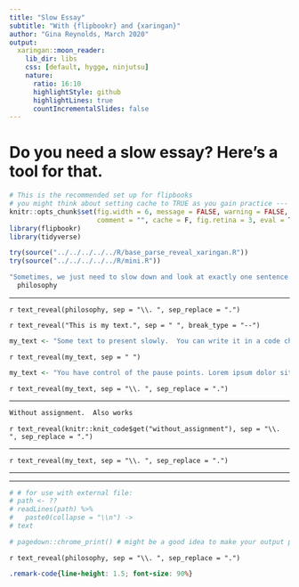 ```yaml
---
title: "Slow Essay"
subtitle: "With {flipbookr} and {xaringan}"
author: "Gina Reynolds, March 2020"
output:
  xaringan::moon_reader:
    lib_dir: libs
    css: [default, hygge, ninjutsu]
    nature:
      ratio: 16:10
      highlightStyle: github
      highlightLines: true
      countIncrementalSlides: false
---
```



# Do you need a slow essay?  Here's a tool for that. 


```r
# This is the recommended set up for flipbooks
# you might think about setting cache to TRUE as you gain practice --- building flipbooks from scracth can be time consuming
knitr::opts_chunk$set(fig.width = 6, message = FALSE, warning = FALSE, 
                      comment = "", cache = F, fig.retina = 3, eval = T)
library(flipbookr)
library(tidyverse)
```


<!-- This next chunk is just for the developer -- working w/ local code -->

```r
try(source("../../../../../R/base_parse_reveal_xaringan.R"))
try(source("../../../../../R/mini.R"))
```




```r
"Sometimes, we just need to slow down and look at exactly one sentence.  This is the idea of the slow essay.  Parse the entire essay.  Then give it back to me piece by piece.  Give me just one sentence back. Make that sentence big. Let it stand on its own.  Slow down my essay" ->
  philosophy
```

---


`r text_reveal(philosophy, sep = "\\. ", sep_replace = ".")`




`r text_reveal("This is my text.", sep = " ", break_type = "--")`



```r
my_text <- "Some text to present slowly.  You can write it in a code chunk."
```

`r text_reveal(my_text, sep = " ")`





```r
my_text <- "You have control of the pause points. Lorem ipsum dolor sit amet, consectetur adipisici elit, sed eiusmod tempor incidunt ut labore et dolore magna aliqua. Ut enim ad minim veniam, quis nostrud exercitation ullamco laboris nisi ut aliquid ex ea commodi consequat. Quis aute iure reprehenderit in voluptate velit esse cillum dolore eu fugiat nulla pariatur. Excepteur sint obcaecat cupiditat non proident, sunt in culpa qui officia deserunt mollit anim id est laborum"
```

`r text_reveal(my_text, sep = "\\. ", sep_replace = ".")`


---

```r
Without assignment.  Also works
```

`r text_reveal(knitr::knit_code$get("without_assignment"), sep = "\\. ", sep_replace = ".")`


---


`r text_reveal(my_text, sep = "\\. ", sep_replace = ".")`

---



---


```r
# # for use with external file:
# path <- ??
# readLines(path) %>% 
#   paste0(collapse = "\\n") ->
# text

# pagedown::chrome_print() # might be a good idea to make your output pdf.  Does not always print faithfully...  switch to class without inverse is a good idea. 
```


`r text_reveal(philosophy, sep = "\\. ", sep_replace = ".")`





```css
.remark-code{line-height: 1.5; font-size: 90%}
```
